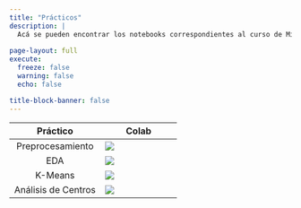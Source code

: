```yaml
---
title: "Prácticos"
description: |
  Acá se pueden encontrar los notebooks correspondientes al curso de Minería de Datos.
  
page-layout: full
execute: 
  freeze: false
  warning: false
  echo: false

title-block-banner: false
---
```


Práctico| Colab
:----:|-----|
Preprocesamiento|[![](tics411/thumbnails/colab.svg)](https://colab.research.google.com/github/datacubeR/clases_UAI/blob/main/tics411/notebooks/01-Preprocesamiento.ipynb)
EDA|[![](tics411/thumbnails/colab.svg)](https://colab.research.google.com/github/datacubeR/clases_UAI/blob/main/tics411/notebooks/02-EDA.ipynb)
K-Means|[![](tics411/thumbnails/colab.svg)](https://colab.research.google.com/github/datacubeR/clases_UAI/blob/main/tics411/notebooks/03-ex_kmeans.ipynb)
Análisis de Centros|[![](tics411/thumbnails/colab.svg)](https://colab.research.google.com/github/datacubeR/clases_UAI/blob/main/tics411/notebooks/04-analisis_centros.ipynb)
